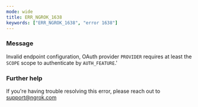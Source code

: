 ```yaml
---
mode: wide
title: ERR_NGROK_1638
keywords: ["ERR_NGROK_1638", "error 1638"]
---
```



### Message

Invalid endpoint configuration, OAuth provider `PROVIDER` requires at least the `SCOPE` scope to authenticate by `AUTH_FEATURE`.'

<ErrorDetails />

### Further help

If you're having trouble resolving this error, please reach out to [support@ngrok.com](mailto:support@ngrok.com?subject=Help%20with%20ERR_NGROK_1638)
